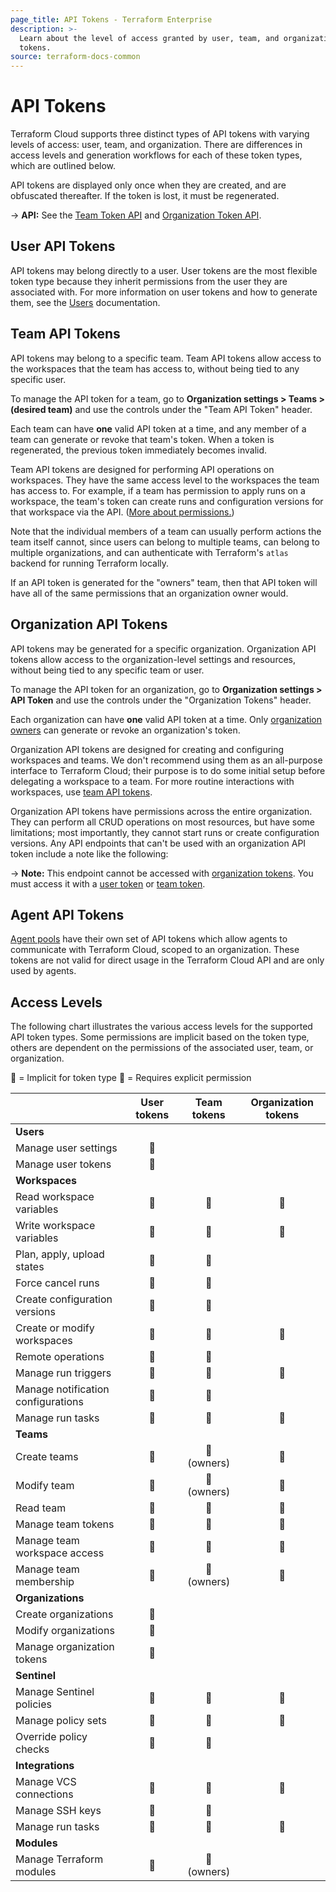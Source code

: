 ```yaml
---
page_title: API Tokens - Terraform Enterprise
description: >-
  Learn about the level of access granted by user, team, and organization API
  tokens.
source: terraform-docs-common
---
```


# API Tokens

Terraform Cloud supports three distinct types of API tokens with varying levels of access: user, team, and organization. There are differences in access levels and generation workflows for each of these token types, which are outlined below.

API tokens are displayed only once when they are created, and are obfuscated thereafter. If the token is lost, it must be regenerated.

-> **API:** See the [Team Token API](/enterprise/api-docs/team-tokens) and [Organization Token API](/enterprise/api-docs/organization-tokens).

## User API Tokens

API tokens may belong directly to a user. User tokens are the most flexible token type because they inherit permissions from the user they are associated with. For more information on user tokens and how to generate them, see the [Users](/enterprise/users-teams-organizations/users#api-tokens) documentation.

## Team API Tokens

API tokens may belong to a specific team. Team API tokens allow access to the workspaces that the team has access to, without being tied to any specific user.

To manage the API token for a team, go to **Organization settings > Teams > (desired team)** and use the controls under the "Team API Token" header.

Each team can have **one** valid API token at a time, and any member of a team can generate or revoke that team's token. When a token is regenerated, the previous token immediately becomes invalid.

Team API tokens are designed for performing API operations on workspaces. They have the same access level to the workspaces the team has access to. For example, if a team has permission to apply runs on a workspace, the team's token can create runs and configuration versions for that workspace via the API. ([More about permissions.](/enterprise/users-teams-organizations/permissions))

[permissions-citation]: #intentionally-unused---keep-for-maintainers

Note that the individual members of a team can usually perform actions the team itself cannot, since users can belong to multiple teams, can belong to multiple organizations, and can authenticate with Terraform's `atlas` backend for running Terraform locally.

If an API token is generated for the "owners" team, then that API token will have all of the same permissions that an organization owner would.

## Organization API Tokens

API tokens may be generated for a specific organization. Organization API tokens allow access to the organization-level settings and resources, without being tied to any specific team or user.

To manage the API token for an organization, go to **Organization settings > API Token** and use the controls under the "Organization Tokens" header.

Each organization can have **one** valid API token at a time. Only [organization owners](/enterprise/users-teams-organizations/teams#the-owners-team) can generate or revoke an organization's token.

[permissions-citation]: #intentionally-unused---keep-for-maintainers

Organization API tokens are designed for creating and configuring workspaces and teams. We don't recommend using them as an all-purpose interface to Terraform Cloud; their purpose is to do some initial setup before delegating a workspace to a team. For more routine interactions with workspaces, use [team API tokens](#team-api-tokens).

Organization API tokens have permissions across the entire organization. They can perform all CRUD operations on most resources, but have some limitations; most importantly, they cannot start runs or create configuration versions. Any API endpoints that can't be used with an organization API token include a note like the following:

-> **Note:** This endpoint cannot be accessed with [organization tokens](#organization-api-tokens). You must access it with a [user token](/enterprise/users-teams-organizations/users#api-tokens) or [team token](#team-api-tokens).

## Agent API Tokens

[Agent pools](/cloud-docs/agents) have their own set of API tokens which allow agents to communicate with Terraform Cloud, scoped to an organization. These tokens are not valid for direct usage in the Terraform Cloud API and are only used by agents.

## Access Levels

The following chart illustrates the various access levels for the supported API token types. Some permissions are implicit based on the token type, others are dependent on the permissions of the associated user, team, or organization.

🔷 = Implicit for token type 🔶 = Requires explicit permission

|                                    | User tokens | Team tokens | Organization tokens |
| ---------------------------------- | :---------: | :---------: | :-----------------: |
| **Users**                          |             |             |                     |
| Manage user settings               |      🔷     |             |                     |
| Manage user tokens                 |      🔷     |             |                     |
| **Workspaces**                     |             |             |                     |
| Read workspace variables           |      🔶     |      🔶     |          🔷         |
| Write workspace variables          |      🔶     |      🔶     |          🔷         |
| Plan, apply, upload states         |      🔶     |      🔶     |                     |
| Force cancel runs                  |      🔶     |      🔶     |                     |
| Create configuration versions      |      🔶     |      🔶     |                     |
| Create or modify workspaces        |      🔶     |      🔶     |          🔷         |
| Remote operations                  |      🔶     |      🔶     |                     |
| Manage run triggers                |      🔶     |      🔶     |          🔷         |
| Manage notification configurations |      🔶     |      🔶     |                     |
| Manage run tasks                   |      🔶     |      🔶     |          🔷         |
| **Teams**                          |             |             |                     |
| Create teams                       |      🔶     | 🔷 (owners) |          🔷         |
| Modify team                        |      🔶     | 🔷 (owners) |          🔷         |
| Read team                          |      🔶     |      🔷     |          🔷         |
| Manage team tokens                 |      🔶     |      🔷     |          🔷         |
| Manage team workspace access       |      🔶     |      🔶     |          🔷         |
| Manage team membership             |      🔶     | 🔷 (owners) |          🔷         |
| **Organizations**                  |             |             |                     |
| Create organizations               |      🔷     |             |                     |
| Modify organizations               |      🔶     |             |                     |
| Manage organization tokens         |      🔶     |             |                     |
| **Sentinel**                       |             |             |                     |
| Manage Sentinel policies           |      🔶     |      🔶     |          🔷         |
| Manage policy sets                 |      🔶     |      🔶     |          🔷         |
| Override policy checks             |      🔶     |      🔶     |                     |
| **Integrations**                   |             |             |                     |
| Manage VCS connections             |      🔶     |      🔶     |          🔷         |
| Manage SSH keys                    |      🔶     |      🔶     |                     |
| Manage run tasks                   |      🔶     |      🔶     |          🔷         |
| **Modules**                        |             |             |                     |
| Manage Terraform modules           |      🔶     | 🔷 (owners) |                     |
